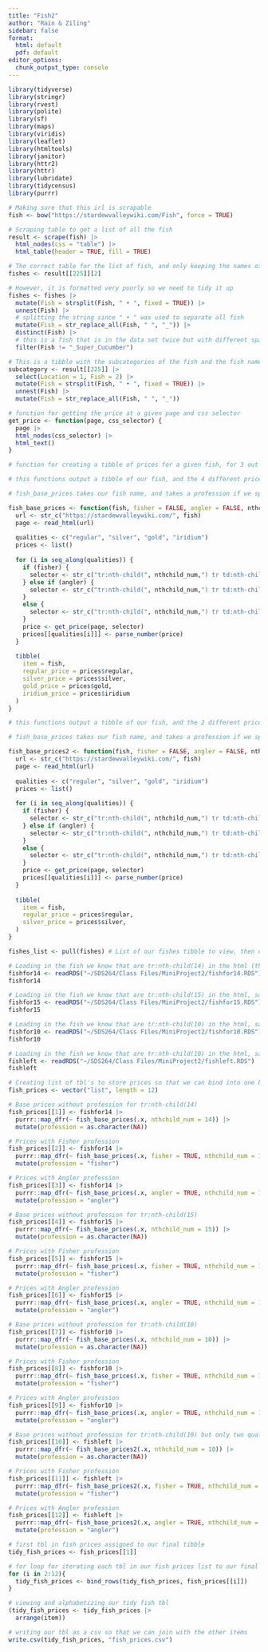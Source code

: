 ```yaml
---
title: "Fish2"
author: "Rain & Ziling"
sidebar: false
format:
  html: default
  pdf: default
editor_options: 
  chunk_output_type: console
---
```


```r
library(tidyverse)
library(stringr)
library(rvest)
library(polite)
library(sf)
library(maps)
library(viridis)
library(leaflet)
library(htmltools)
library(janitor)
library(httr2)
library(httr)
library(lubridate)
library(tidycensus)
library(purrr)
```

```r
# Making sure that this irl is scrapable
fish <- bow("https://stardewvalleywiki.com/Fish", force = TRUE) 

# Scraping table to get a list of all the fish 
result <- scrape(fish) |>
  html_nodes(css = "table") |>
  html_table(header = TRUE, fill = TRUE)

# The correct table for the list of fish, and only keeping the names of the fish column
fishes <- result[[225]][2] 

# However, it is formatted very poorly so we need to tidy it up 
fishes <- fishes |>
  mutate(Fish = strsplit(Fish, " • ", fixed = TRUE)) |>
  unnest(Fish) |>
  # splitting the string since " • " was used to separate all fish
  mutate(Fish = str_replace_all(Fish, " ", "_")) |> 
  distinct(Fish) |>
  # this is a fish that is in the data set twice but with different spacing 
  filter(Fish != "_Super_Cucumber") 

# This is a tibble with the subcategories of the fish and the fish name for joining later
subcategory <- result[[225]] |> 
  select(Location = 1, Fish = 2) |> 
  mutate(Fish = strsplit(Fish, " • ", fixed = TRUE)) |> 
  unnest(Fish) |>
  mutate(Fish = str_replace_all(Fish, " ", "_"))
```

```r
# function for getting the price at a given page and css selector
get_price <- function(page, css_selector) {
  page |>
  html_nodes(css_selector) |>
  html_text()
}

# function for creating a tibble of prices for a given fish, for 3 out of 4 of the different tables they have for the fish

# this functions output a tibble of our fish, and the 4 different prices of the fish dependent on quality

# fish_base_prices takes our fish name, and takes a profession if we specify true or false, as well as the "nthchild_num" value for where the price is being store on that website

fish_base_prices <- function(fish, fisher = FALSE, angler = FALSE, nthchild_num) {
  url <- str_c("https://stardewvalleywiki.com/", fish)
  page <- read_html(url)
  
  qualities <- c("regular", "silver", "gold", "iridium")
  prices <- list()
  
  for (i in seq_along(qualities)) {
    if (fisher) {
      selector <- str_c("tr:nth-child(", nthchild_num,") tr td:nth-child(2) tr:nth-child(", i, ") td+ td")
    } else if (angler) {
      selector <- str_c("tr:nth-child(", nthchild_num,") tr td:nth-child(3) tr:nth-child(", i, ") td+ td")
    } 
    else {
      selector <- str_c("tr:nth-child(", nthchild_num,") tr td:nth-child(1) tr:nth-child(", i, ") td+ td")
    }
    price <- get_price(page, selector)
    prices[[qualities[i]]] <- parse_number(price)
  }
  
  tibble(
    item = fish,
    regular_price = prices$regular,
    silver_price = prices$silver,
    gold_price = prices$gold,
    iridium_price = prices$iridium
  )
}
```

```r
# this functions output a tibble of our fish, and the 2 different prices of the fish dependent on quality

# fish_base_prices takes our fish name, and takes a profession if we specify true or false, as well as the "nthchild_num" value for where the price is being store on that website

fish_base_prices2 <- function(fish, fisher = FALSE, angler = FALSE, nthchild_num) {
  url <- str_c("https://stardewvalleywiki.com/", fish)
  page <- read_html(url)
  
  qualities <- c("regular", "silver", "gold", "iridium")
  prices <- list()
  
  for (i in seq_along(qualities)) {
    if (fisher) {
      selector <- str_c("tr:nth-child(", nthchild_num,") tr td:nth-child(2) tr:nth-child(", i, ") td+ td")
    } else if (angler) {
      selector <- str_c("tr:nth-child(", nthchild_num,") tr td:nth-child(3) tr:nth-child(", i, ") td+ td")
    } 
    else {
      selector <- str_c("tr:nth-child(", nthchild_num,") tr td:nth-child(1) tr:nth-child(", i, ") td+ td")
    }
    price <- get_price(page, selector)
    prices[[qualities[i]]] <- parse_number(price)
  }
  
  tibble(
    item = fish,
    regular_price = prices$regular,
    silver_price = prices$silver,
  )
}
```


```r
fishes_list <- pull(fishes) # List of our fishes tibble to view, then dividing up the fish by their website format

# Loading in the fish we know that are tr:nth-child(14) in the html (these fishes were found in the Fish QMD when first exploring and getting to know our website)
fishfor14 <- readRDS("~/SDS264/Class Files/MiniProject2/fishfor14.RDS")
fishfor14

# Loading in the fish we know that are tr:nth-child(15) in the html, same as above
fishfor15 <- readRDS("~/SDS264/Class Files/MiniProject2/fishfor15.RDS")
fishfor15

# Loading in the fish we know that are tr:nth-child(10) in the html, same as above
fishfor10 <- readRDS("~/SDS264/Class Files/MiniProject2/fishfor10.RDS")
fishfor10 

# Loading in the fish we know that are tr:nth-child(10) in the html, same as above
fishleft <- readRDS("~/SDS264/Class Files/MiniProject2/fishleft.RDS")
fishleft

# Creating list of tbl's to store prices so that we can bind into one big tibble
fish_prices <- vector("list", length = 12)

# Base prices without profession for tr:nth-child(14)
fish_prices[[1]] <- fishfor14 |>
  purrr::map_dfr(~ fish_base_prices(.x, nthchild_num = 14)) |>
  mutate(profession = as.character(NA))

# Prices with Fisher profession
fish_prices[[2]] <- fishfor14 |>
  purrr::map_dfr(~ fish_base_prices(.x, fisher = TRUE, nthchild_num = 14)) |>
  mutate(profession = "fisher")

# Prices with Angler profession
fish_prices[[3]] <- fishfor14 |>
  purrr::map_dfr(~ fish_base_prices(.x, angler = TRUE, nthchild_num = 14)) |>
  mutate(profession = "angler")
```

```r
# Base prices without profession for tr:nth-child(15)
fish_prices[[4]] <- fishfor15 |>
  purrr::map_dfr(~ fish_base_prices(.x, nthchild_num = 15)) |>
  mutate(profession = as.character(NA))

# Prices with Fisher profession
fish_prices[[5]] <- fishfor15 |>
  purrr::map_dfr(~ fish_base_prices(.x, fisher = TRUE, nthchild_num = 15)) |>
  mutate(profession = "fisher")

# Prices with Angler profession
fish_prices[[6]] <- fishfor15 |>
  purrr::map_dfr(~ fish_base_prices(.x, angler = TRUE, nthchild_num = 15)) |>
  mutate(profession = "angler")
```

```r
# Base prices without profession for tr:nth-child(10)
fish_prices[[7]] <- fishfor10 |>
  purrr::map_dfr(~ fish_base_prices(.x, nthchild_num = 10)) |>
  mutate(profession = as.character(NA))

# Prices with Fisher profession
fish_prices[[8]] <- fishfor10 |>
  purrr::map_dfr(~ fish_base_prices(.x, fisher = TRUE, nthchild_num = 10)) |>
  mutate(profession = "fisher")

# Prices with Angler profession
fish_prices[[9]] <- fishfor10 |>
  purrr::map_dfr(~ fish_base_prices(.x, angler = TRUE, nthchild_num = 10)) |>
  mutate(profession = "angler")
```

```r
# Base prices without profession for tr:nth-child(10) but only two qualities
fish_prices[[10]] <- fishleft |>
  purrr::map_dfr(~ fish_base_prices2(.x, nthchild_num = 10)) |>
  mutate(profession = as.character(NA))

# Prices with Fisher profession
fish_prices[[11]] <- fishleft |>
  purrr::map_dfr(~ fish_base_prices2(.x, fisher = TRUE, nthchild_num = 10)) |>
  mutate(profession = "fisher")

# Prices with Angler profession
fish_prices[[12]] <- fishleft |>
  purrr::map_dfr(~ fish_base_prices2(.x, angler = TRUE, nthchild_num = 10)) |>
  mutate(profession = "angler")
```

```r
# first tbl in fish prices assigned to our final tibble 
tidy_fish_prices <- fish_prices[[1]] 

# for loop for iterating each tbl in our fish prices list to our final tibble
for (i in 2:12){
  tidy_fish_prices <- bind_rows(tidy_fish_prices, fish_prices[[i]])
}

# viewing and alphabetizing our tidy fish tbl
(tidy_fish_prices <- tidy_fish_prices |>
  arrange(item))

# writing our tbl as a csv so that we can join with the other items 
write.csv(tidy_fish_prices, "fish_prices.csv")
```

